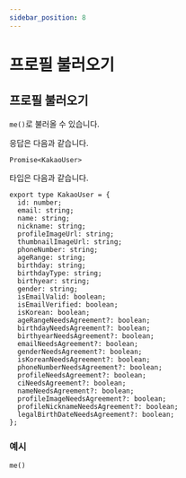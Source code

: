 ```yaml
---
sidebar_position: 8
---
```


# 프로필 불러오기

## 프로필 불러오기

`me()`로 불러올 수 있습니다.

응답은 다음과 같습니다.

```tsx
Promise<KakaoUser>
```

타입은 다음과 같습니다.

```tsx
export type KakaoUser = {
  id: number;
  email: string;
  name: string;
  nickname: string;
  profileImageUrl: string;
  thumbnailImageUrl: string;
  phoneNumber: string;
  ageRange: string;
  birthday: string;
  birthdayType: string;
  birthyear: string;
  gender: string;
  isEmailValid: boolean;
  isEmailVerified: boolean;
  isKorean: boolean;
  ageRangeNeedsAgreement?: boolean;
  birthdayNeedsAgreement?: boolean;
  birthyearNeedsAgreement?: boolean;
  emailNeedsAgreement?: boolean;
  genderNeedsAgreement?: boolean;
  isKoreanNeedsAgreement?: boolean;
  phoneNumberNeedsAgreement?: boolean;
  profileNeedsAgreement?: boolean;
  ciNeedsAgreement?: boolean;
  nameNeedsAgreement?: boolean;
  profileImageNeedsAgreement?: boolean;
  profileNicknameNeedsAgreement?: boolean;
  legalBirthDateNeedsAgreement?: boolean;
};
```

### 예시

```tsx
me()
```